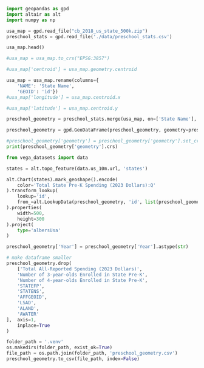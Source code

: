 ```python
import geopandas as gpd
import altair as alt
import numpy as np
```
```python
usa_map = gpd.read_file("cb_2018_us_state_500k.zip")
preschool_stats = gpd.read_file('./data/preschool_stats.csv')
```

```python
usa_map.head()

#usa_map = usa_map.to_crs("EPSG:3857")

#usa_map['centroid'] = usa_map.geometry.centroid

usa_map = usa_map.rename(columns={
    'NAME': 'State Name',
    'GEOID': 'id'})
#usa_map['longitude'] = usa_map.centroid.x

#usa_map['latitude'] = usa_map.centroid.y

preschool_geometry = preschool_stats.merge(usa_map, on=['State Name'], how='inner')

preschool_geometry = gpd.GeoDataFrame(preschool_geometry, geometry=preschool_geometry['geometry'])

#preschool_geometry['geometry'] = preschool_geometry['geometry'].set_crs("EPSG:4326", allow_override=True)
print(preschool_geometry['geometry'].crs)


```

```python
from vega_datasets import data

states = alt.topo_feature(data.us_10m.url, 'states')
```

```python
alt.Chart(states).mark_geoshape().encode(
    color='Total State Pre-K Spending (2023 Dollars):Q'
).transform_lookup(
    lookup='id',
    from_=alt.LookupData(preschool_geometry, 'id', list(preschool_geometry.columns))
).properties(
    width=500,
    height=300
).project(
    type='albersUsa'
)
```

```python
preschool_geometry['Year'] = preschool_geometry['Year'].astype(str)

# make dataframe smaller
preschool_geometry.drop(
    ['Total All-Reported Spending (2023 Dollars)',
    'Number of 3-year-olds Enrolled in State Pre-K',
    'Number of 4-year-olds Enrolled in State Pre-K',
    'STATEFP',
    'STATENS',
    'AFFGEOID',
    'LSAD',
    'ALAND',
    'AWATER'
],  axis=1, 
    inplace=True
)
```

```python
folder_path = '.venv'
os.makedirs(folder_path, exist_ok=True)
file_path = os.path.join(folder_path, 'preschool_geometry.csv')
preschool_geometry.to_csv(file_path, index=False)
```
